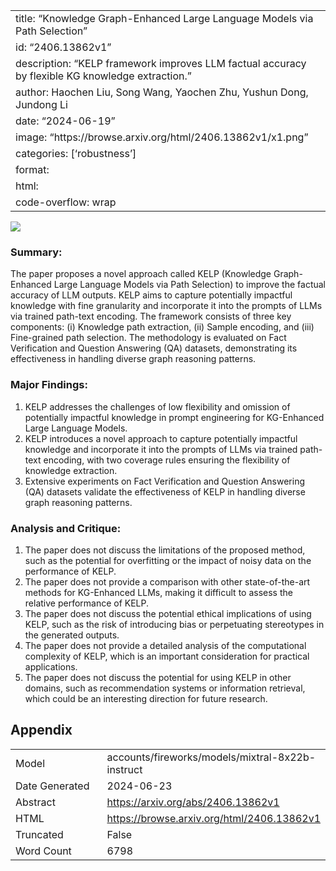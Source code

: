 
---
title: "Knowledge Graph-Enhanced Large Language Models via Path Selection"
id: "2406.13862v1"
description: "KELP framework improves LLM factual accuracy by flexible KG knowledge extraction."
author: Haochen Liu, Song Wang, Yaochen Zhu, Yushun Dong, Jundong Li
date: "2024-06-19"
image: "https://browse.arxiv.org/html/2406.13862v1/x1.png"
categories: ['robustness']
format:
  html:
    code-overflow: wrap
---

![](https://browse.arxiv.org/html/2406.13862v1/x1.png)

### Summary:

The paper proposes a novel approach called KELP (Knowledge Graph-Enhanced Large Language Models via Path Selection) to improve the factual accuracy of LLM outputs. KELP aims to capture potentially impactful knowledge with fine granularity and incorporate it into the prompts of LLMs via trained path-text encoding. The framework consists of three key components: (i) Knowledge path extraction, (ii) Sample encoding, and (iii) Fine-grained path selection. The methodology is evaluated on Fact Verification and Question Answering (QA) datasets, demonstrating its effectiveness in handling diverse graph reasoning patterns.

### Major Findings:

1. KELP addresses the challenges of low flexibility and omission of potentially impactful knowledge in prompt engineering for KG-Enhanced Large Language Models.
2. KELP introduces a novel approach to capture potentially impactful knowledge and incorporate it into the prompts of LLMs via trained path-text encoding, with two coverage rules ensuring the flexibility of knowledge extraction.
3. Extensive experiments on Fact Verification and Question Answering (QA) datasets validate the effectiveness of KELP in handling diverse graph reasoning patterns.

### Analysis and Critique:

1. The paper does not discuss the limitations of the proposed method, such as the potential for overfitting or the impact of noisy data on the performance of KELP.
2. The paper does not provide a comparison with other state-of-the-art methods for KG-Enhanced LLMs, making it difficult to assess the relative performance of KELP.
3. The paper does not discuss the potential ethical implications of using KELP, such as the risk of introducing bias or perpetuating stereotypes in the generated outputs.
4. The paper does not provide a detailed analysis of the computational complexity of KELP, which is an important consideration for practical applications.
5. The paper does not discuss the potential for using KELP in other domains, such as recommendation systems or information retrieval, which could be an interesting direction for future research.

## Appendix

|          |          |
|----------|----------|
| Model     | accounts/fireworks/models/mixtral-8x22b-instruct       |
| Date Generated     | 2024-06-23       |
| Abstract | [https://arxiv.org/abs/2406.13862v1](https://arxiv.org/abs/2406.13862v1)        |
| HTML     | [https://browse.arxiv.org/html/2406.13862v1](https://browse.arxiv.org/html/2406.13862v1)       |
| Truncated       | False       |
| Word Count       | 6798       |